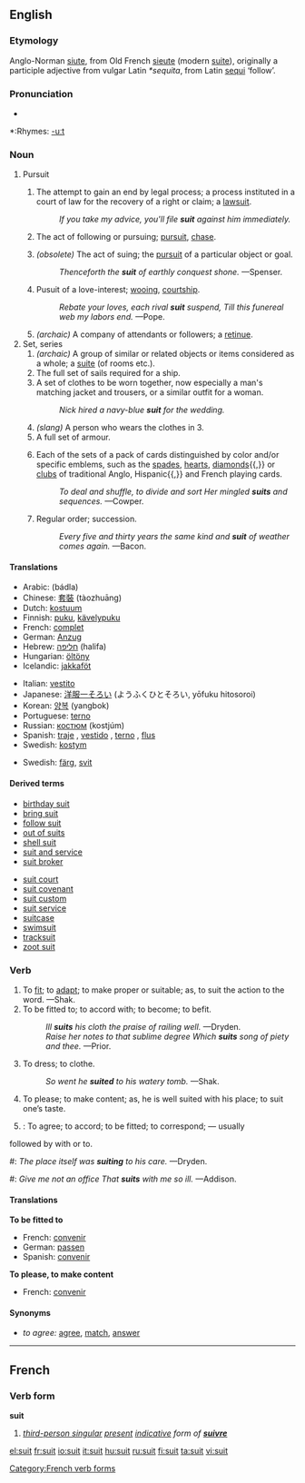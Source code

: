 ==English==

===Etymology===
Anglo-Norman [[siute]], from Old French [[sieute]] (modern [[suite]]), originally a participle adjective from vulgar Latin ''*sequita'', from Latin [[sequi]] ‘follow’.

===Pronunciation===
{{IPA|/su:t/}}
*{{audio|en-us-suit.ogg|Audio (US)}}

*:Rhymes: [[Rhymes:English:-uːt|-uːt]]

===Noun===
{{en-noun}}

# Pursuit
## {{law}} The attempt to gain an end by legal process; a process instituted in a court of law for the recovery of a right or claim; a [[lawsuit]].
##: ''If you take my advice, you'll file '''suit''' against him immediately.''
## {{italbrac-colon|obsolete}} The act of following or pursuing; [[pursuit]], [[chase]].
## ''(obsolete)'' The act of suing; the [[pursuit]] of a particular object or goal.
##: ''Thenceforth the '''suit''' of earthly conquest shone.'' —Spenser.
## Pusuit of a love-interest; [[wooing]], [[courtship]].
##: ''Rebate your loves, each rival '''suit''' suspend, Till this funereal web my labors end.'' —Pope.
## ''(archaic)'' A company of attendants or followers; a [[retinue]].
# Set, series
## ''(archaic)'' A group of similar or related objects or items considered as a whole; a [[suite]] (of rooms etc.).
## The full set of sails required for a ship.
## A set of clothes to be worn together, now especially a man's matching jacket and trousers, or a similar outfit for a woman.
##:''Nick hired a navy-blue '''suit''' for the wedding.''
## ''(slang)'' A person who wears the clothes in 3.
## A full set of armour.
## {{italbrac-colon|card games}} Each of the sets of a pack of cards distinguished by color and/or specific emblems, such as the [[spades]], [[hearts]], [[diamonds]]{{,}} or [[clubs]] of traditional Anglo, Hispanic{{,}} and French playing cards.
##: ''To deal and shuffle, to divide and sort Her mingled '''suits''' and sequences.'' —Cowper.
## {{italbrac-colon|obsolete}} Regular order; succession.
##: ''Every five and thirty years the same kind and '''suit''' of weather comes again.'' —Bacon.

====Translations====
{{trans-top|suit of clothes}}
*Arabic: {{ARchar|[[بذلة]]}} (bádla) {{f}}
*Chinese: [[套裝]] (tàozhuāng)
*Dutch: [[kostuum]]
*Finnish: [[puku]], [[kävelypuku]]
*French: [[complet]] {{m}}
*German: [[Anzug]] {{m}}
*Hebrew: [[חליפה]] (halifa) {{f}}
*Hungarian: [[öltöny]]
*Icelandic: [[jakkaföt]]
{{trans-mid}}
*Italian: [[vestito]] {{m}}
*Japanese: [[洋服一そろい]] (ようふくひとそろい, yōfuku hitosoroi)
*Korean: [[양복]] (yangbok)
*Portuguese: [[terno]] {{m}}
*Russian: [[костюм]] (kostjúm) {{m}}
*Spanish: [[traje]] {{m}}, [[vestido]] {{m}} {{italbrac|Colombia|Panama}}, [[terno]] {{m}} {{italbrac|Bolivia,  Ecuador, Peru}}, [[flus]] {{m}} {{italbrac|Dominican Republic|Venezuela|colloquial}}
*Swedish: [[kostym]]
{{trans-bottom}}

{{trans-top|card game category}}
*Swedish: [[färg]], [[svit]]
{{trans-mid}}
{{trans-bottom}}

====Derived terms====
{{top2}}
*[[birthday suit]]
*[[bring suit]]
*[[follow suit]]
*[[out of suits]]
*[[shell suit]]
*[[suit and service]]
*[[suit broker]]
{{mid2}}
*[[suit court]]
*[[suit covenant]]
*[[suit custom]]
*[[suit service]]
*[[suitcase]]
*[[swimsuit]]
*[[tracksuit]]
*[[zoot suit]]
{{bottom}}

===Verb===
{{en-verb}}

# To [[fit]]; to [[adapt]]; to make proper or suitable; as, to suit the action to the word. —Shak.
# To be fitted to; to accord with; to become; to befit.
#: ''Ill '''suits''' his cloth the praise of railing well.'' —Dryden.
#: ''Raise her notes to that sublime degree Which '''suits''' song of piety and thee.'' —Prior.
# To dress; to clothe.
#: ''So went he '''suited''' to his watery tomb.'' —Shak.
# To please; to make content; as, he is well suited with his place; to suit one’s taste.
# {{intransitive}}: To agree; to accord; to be fitted; to correspond; — usually
followed by with or to.
#: ''The place itself was '''suiting''' to his care.'' —Dryden.
#: ''Give me not an office That '''suits''' with me so ill.'' —Addison.

====Translations====
'''To be fitted to'''
*French: [[convenir]]
*German: [[passen]]
*Spanish: [[convenir]]

'''To please, to make content'''
*French: [[convenir]]

====Synonyms====
*''to agree:'' [[agree]], [[match]], [[answer]]

----

==French==

===Verb form===
'''suit'''

# ''[[third-person singular]] [[present]] [[indicative]] form of '''[[suivre]]'''''

[[Category:French verb forms]]

[[el:suit]]
[[fr:suit]]
[[io:suit]]
[[it:suit]]
[[hu:suit]]
[[ru:suit]]
[[fi:suit]]
[[ta:suit]]
[[vi:suit]]